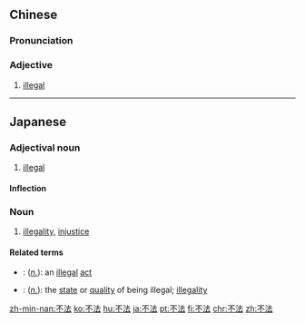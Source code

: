==Chinese==
{{zh-forms}}

===Pronunciation===
{{zh-pron
|m=不fǎ
|c=bat1 faat3
|h=pfs=put-fap
|mn=put-hoat
|cat=a
}}

===Adjective===
{{zh-adj}}

# [[illegal]]

{{zh-cat|Advanced}}

----

==Japanese==
{{ja-kanjitab|ふ|ほう|yomi=on}}

===Adjectival noun===
{{ja-adj|infl=na|ふほう|hhira=ふはふ}}

# [[illegal]]

====Inflection====
{{ja-na|ふほう}}

===Noun===
{{ja-noun|ふほう|hhira=ふはふ}}

# [[illegality]], [[injustice]]

====Related terms====
* {{ja-r|違法|いほう}}: (''[[noun|n.]]''): an [[illegal]] [[act]]
* {{ja-r|違法性|いほうせい}}: (''[[noun|n.]]''): the [[state]] or [[quality]] of being illegal; [[illegality]]

[[zh-min-nan:不法]]
[[ko:不法]]
[[hu:不法]]
[[ja:不法]]
[[pt:不法]]
[[fi:不法]]
[[chr:不法]]
[[zh:不法]]